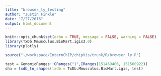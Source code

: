 ```yaml
---
title: "browser_ly_testing"
author: "Justin Finkle"
date: "7/27/2016"
output: html_document
---
```


```r
knitr::opts_chunk$set(echo = TRUE, message = FALSE, warning = FALSE)
library(TxDb.Mmusculus.BioMart.igis3.0)
library(plotly)
```

```r
source("~/workspace/InternChIP/chipVis/trunk/R/browser_ly.R")
```


```r
test = GenomicRanges::GRanges("1",IRanges(151469406, 151500922))
sha = txdb_to_shapes(txdb = TxDb.Mmusculus.BioMart.igis, test)
```
